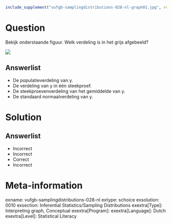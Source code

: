```{r, echo = FALSE, results = "hide"}
include_supplement("vufgb-samplingdistributions-028-nl-graph01.jpg", recursive = TRUE)
```

Question
========

Bekijk onderstaande figuur. Welk verdeling is in het grijs afgebeeld?

![](vufgb-samplingdistributions-028-nl-graph01.jpg)
  
Answerlist
----------
* De populatieverdeling van y.
* De verdeling van y in één steekproef.
* De steekproevenverdeling van het gemiddelde van y.
* De standaard normaalverdeling van y.


Solution
========

Answerlist
----------
* Incorrect
* Incorrect
* Correct
* Incorrect

Meta-information
================
exname: vufgb-samplingdistributions-028-nl
extype: schoice
exsolution: 0010
exsection: Inferential Statistics/Sampling Distributions
exextra[Type]: Interpreting graph, Conceptual
exextra[Program]: 
exextra[Language]: Dutch
exextra[Level]: Statistical Literacy